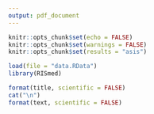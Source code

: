 ```yaml
---
output: pdf_document
---
```


```r
knitr::opts_chunk$set(echo = FALSE)
knitr::opts_chunk$set(warnings = FALSE)
knitr::opts_chunk$set(results = "asis")


```

```r
load(file = "data.RData")
library(RISmed)
```
```r
format(title, scientific = FALSE)
cat("\n")
format(text, scientific = FALSE)
```